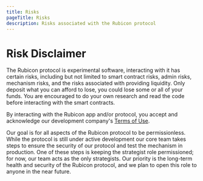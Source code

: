 ```yaml
---
title: Risks
pageTitle: Risks
description: Risks associated with the Rubicon protocol
---
```


# Risk Disclaimer

The Rubicon protocol is experimental software, interacting with it has certain risks, including but not limited to smart contract risks, admin risks, mechanism risks, and the risks associated with providing liquidity. Only deposit what you can afford to lose, you could lose some or all of your funds. You are encouraged to do your own research and read the code before interacting with the smart contracts.

By interacting with the Rubicon app and/or protocol, you accept and acknowledge our development company's [Terms of Use](https://www.rubicon.finance/terms).

Our goal is for all aspects of the Rubicon protocol to be permissionless. While the protocol is still under active development our core team takes steps to ensure the security of our protocol and test the mechanism in production. One of these steps is keeping the strategist role permissioned; for now, our team acts as the only strategists. Our priority is the long-term health and security of the Rubicon protocol, and we plan to open this role to anyone in the near future.
